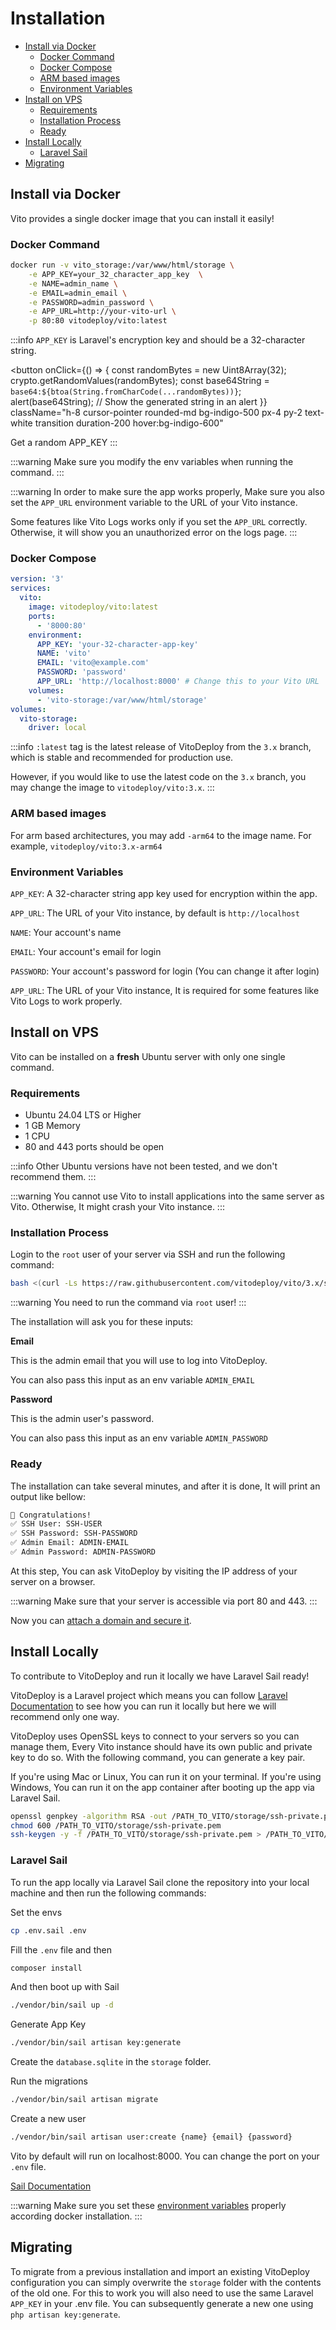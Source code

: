 # Installation

- [Install via Docker](#install-via-docker)
  - [Docker Command](#docker-command)
  - [Docker Compose](#docker-compose)
  - [ARM based images](#arm-based-images)
  - [Environment Variables](#environment-variables)
- [Install on VPS](#install-on-vps)
  - [Requirements](#requirements)
  - [Installation Process](#installation-process)
  - [Ready](#ready)
- [Install Locally](#install-locally)
  - [Laravel Sail](#laravel-sail)
- [Migrating](#migrating)

## Install via Docker

Vito provides a single docker image that you can install it easily!

### Docker Command

```sh
docker run -v vito_storage:/var/www/html/storage \
    -e APP_KEY=your_32_character_app_key  \
    -e NAME=admin_name \
    -e EMAIL=admin_email \
    -e PASSWORD=admin_password \
    -e APP_URL=http://your-vito-url \
    -p 80:80 vitodeploy/vito:latest
```

:::info
`APP_KEY` is Laravel's encryption key and should be a 32-character string.

<button
  onClick={() => {
    const randomBytes = new Uint8Array(32);
    crypto.getRandomValues(randomBytes);
    const base64String = `base64:${btoa(String.fromCharCode(...randomBytes))}`;
    alert(base64String); // Show the generated string in an alert
  }}
  className="h-8 cursor-pointer rounded-md bg-indigo-500 px-4 py-2 text-white transition duration-200 hover:bg-indigo-600"
>
  Get a random APP_KEY
</button>
:::

:::warning
Make sure you modify the env variables when running the command.
:::

:::warning
In order to make sure the app works properly, Make sure you also set the `APP_URL` environment variable to the URL of your Vito instance.

Some features like Vito Logs works only if you set the `APP_URL` correctly. Otherwise, it will show you an unauthorized error on the logs page.
:::

### Docker Compose

```yaml
version: '3'
services:
  vito:
    image: vitodeploy/vito:latest
    ports:
      - '8000:80'
    environment:
      APP_KEY: 'your-32-character-app-key'
      NAME: 'vito'
      EMAIL: 'vito@example.com'
      PASSWORD: 'password'
      APP_URL: 'http://localhost:8000' # Change this to your Vito URL
    volumes:
      - 'vito-storage:/var/www/html/storage'
volumes:
  vito-storage:
    driver: local
```

:::info
`:latest` tag is the latest release of VitoDeploy from the `3.x` branch, which is stable and recommended for production use.

However, if you would like to use the latest code on the `3.x` branch, you may change the image to `vitodeploy/vito:3.x`.
:::

### ARM based images

For arm based architectures, you may add `-arm64` to the image name. For example, `vitodeploy/vito:3.x-arm64`

### Environment Variables

`APP_KEY`: A 32-character string app key used for encryption within the app.

`APP_URL`: The URL of your Vito instance, by default is `http://localhost`

`NAME`: Your account's name

`EMAIL`: Your account's email for login

`PASSWORD`: Your account's password for login (You can change it after login)

`APP_URL`: The URL of your Vito instance, It is required for some features like Vito Logs to work properly.

## Install on VPS

Vito can be installed on a **fresh** Ubuntu server with only one single command.

### Requirements

- Ubuntu 24.04 LTS or Higher
- 1 GB Memory
- 1 CPU
- 80 and 443 ports should be open

:::info
Other Ubuntu versions have not been tested, and we don't recommend them.
:::

:::warning
You cannot use Vito to install applications into the same server as Vito. Otherwise, It might crash your Vito instance.
:::

### Installation Process

Login to the `root` user of your server via SSH and run the following command:

```sh
bash <(curl -Ls https://raw.githubusercontent.com/vitodeploy/vito/3.x/scripts/install.sh)
```

:::warning
You need to run the command via `root` user!
:::

The installation will ask you for these inputs:

**Email**

This is the admin email that you will use to log into VitoDeploy.

You can also pass this input as an env variable `ADMIN_EMAIL`

**Password**

This is the admin user's password.

You can also pass this input as an env variable `ADMIN_PASSWORD`

### Ready

The installation can take several minutes, and after it is done, It will print an output like bellow:

```txt
🎉 Congratulations!
✅ SSH User: SSH-USER
✅ SSH Password: SSH-PASSWORD
✅ Admin Email: ADMIN-EMAIL
✅ Admin Password: ADMIN-PASSWORD
```

At this step, You can ask VitoDeploy by visiting the IP address of your server on a browser.

:::warning
Make sure that your server is accessible via port 80 and 443.
:::

Now you can [attach a domain and secure it](./securing).

## Install Locally

To contribute to VitoDeploy and run it locally we have Laravel Sail ready!

VitoDeploy is a Laravel project which means you can follow [Laravel Documentation](https://laravel.com) to see how you can run it locally but
here we will recommend only one way.

VitoDeploy uses OpenSSL keys to connect to your servers so you can manage them, Every Vito instance should have its own
public and private key to do so. With the following command, you can generate a key pair.

If you're using Mac or Linux, You can run it on your terminal. If you're using Windows, You can run it on the app
container after booting up the app via Laravel Sail.

```sh
openssl genpkey -algorithm RSA -out /PATH_TO_VITO/storage/ssh-private.pem
chmod 600 /PATH_TO_VITO/storage/ssh-private.pem
ssh-keygen -y -f /PATH_TO_VITO/storage/ssh-private.pem > /PATH_TO_VITO/storage/ssh-public.key
```

### Laravel Sail

To run the app locally via Laravel Sail clone the repository into your local machine and then run the following
commands:

Set the envs

```sh
cp .env.sail .env
```

Fill the `.env` file and then

```sh
composer install
```

And then boot up with Sail

```sh
./vendor/bin/sail up -d
```

Generate App Key

```sh
./vendor/bin/sail artisan key:generate
```

Create the `database.sqlite` in the `storage` folder.

Run the migrations

```sh
./vendor/bin/sail artisan migrate
```

Create a new user

```sh
./vendor/bin/sail artisan user:create {name} {email} {password}
```

Vito by default will run on localhost:8000. You can change the port on your `.env` file.

[Sail Documentation](https://laravel.com/docs/10.x/sail)

:::warning
Make sure you set these [environment variables](#environment-variables) properly according docker installation.
:::

## Migrating

To migrate from a previous installation and import an existing VitoDeploy configuration you can simply overwrite the
`storage` folder with the contents of the old one. For this to work you will also need to use the same Laravel `APP_KEY`
in your .env file. You can subsequently generate a new one using `php artisan key:generate`.

